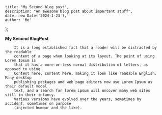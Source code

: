 	title: "My Second blog post",
	description: "An awesome blog post about important stuff",
	date: new Date('2024-1-23'),
	author: 'Me'
};
 
**My Second BlogPost**
 
		
    	It is a long established fact that a reader will be distracted by the readable
        content of a page when looking at its layout. The point of using Lorem Ipsum is
        that it has a more-or-less normal distribution of letters, as opposed to using
        Content here, content here, making it look like readable English. Many desktop
        publishing packages and web page editors now use Lorem Ipsum as their default model
        text, and a search for lorem ipsum will uncover many web sites still in their infancy.
        Various versions have evolved over the years, sometimes by accident, sometimes on purpose
        (injected humour and the like).
